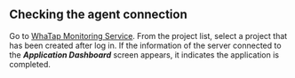 ## Checking the agent connection

Go to [WhaTap Monitoring Service](https://service.whatap.io). From the project list, select a project that has been created after log in. If the information of the server connected to the **_Application Dashboard_** screen appears, it indicates the application is completed.

<ImgLang img='after-install-apm-dashboard.png' desc='애플리케이션 대시보드' />
